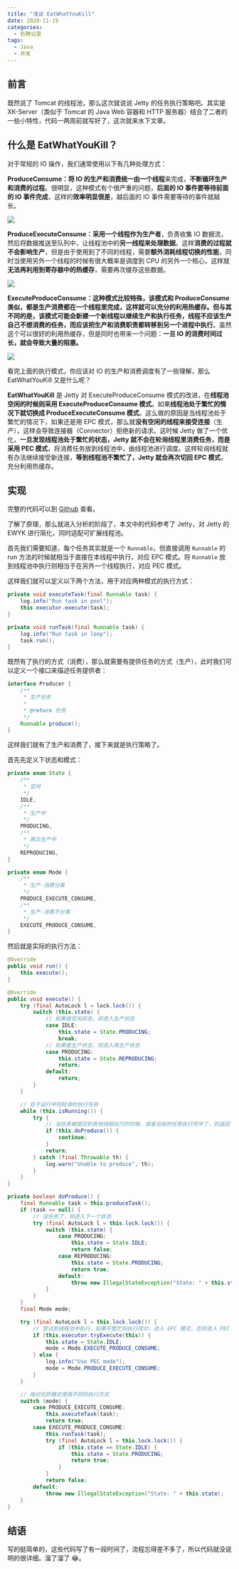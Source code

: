 ```yaml
---
title: "浅谈 EatWhatYouKill"
date: 2020-11-19
categories:
  - 折腾记录
tags:
  - Java
  - 并发
---
```


## 前言

既然说了 Tomcat 的线程池，那么这次就说说 Jetty 的任务执行策略吧。其实是 XK-Server（类似于 Tomcat 的 Java Web 容器和 HTTP 服务器）结合了二者的一些小特性，代码一两周前就写好了，这次就来水下文章。

## 什么是 EatWhatYouKill？

对于常规的 IO 操作，我们通常使用以下有几种处理方式：

**ProduceConsume：**将 IO 的生产和消费统一由**一个线程**来完成，**不断循环生产和消费的过程**。很明显，这种模式有个很严重的问题，**后面的 IO 事件要等待前面的 IO 事件完成**，这样的**效率明显很差**，越后面的 IO 事件需要等待的事件就越长。

![](https://cdn.jsdelivr.net/gh/syfxlin/pic/2020/11/20201118220345.png)

**ProduceExecuteConsume：**采用**一个线程作为生产者**，负责收集 IO 数据流，然后将数据推送至队列中，让线程池中的**另一线程来处理数据**。这样**消费的过程就不会影响生产**，但是由于使用到了不同的线程，需要**额外消耗线程切换的性能**，同时当使用另外一个线程的时候有很大概率是调度到 CPU 的另外一个核心，这样就**无法再利用到寄存器中的热缓存**，需要再次缓存这些数据。

![](https://cdn.jsdelivr.net/gh/syfxlin/pic/2020/11/20201119210101.png)

**ExecuteProduceConsume：**这种模式比较特殊，该模式和 ProduceConsume 类似，**都是生产消费都在一个线程里完成**，这样就可以充分的利用热缓存。但与其不同的是，**该模式可能会新建一个新线程以继续生产和执行任务**，**线程不应该生产自己不想消费的任务**，而应该**把生产和消费职责都转移到另一个进程中执行**。虽然这个可以很好的利用热缓存，但是同时也带来一个问题：**一旦 IO 的消费时间过长，就会导致大量的阻塞。**

![](https://cdn.jsdelivr.net/gh/syfxlin/pic/2020/11/20201119210246.png)

看完上面的执行模式，你应该对 IO 的生产和消费调度有了一些理解，那么 EatWhatYouKill 又是什么呢？

**EatWhatYouKill** 是 Jetty 对 ExecuteProduceConsume 模式的改进，在**线程池空闲的时候则采用 ExecuteProduceConsume 模式**。如果**线程池处于繁忙的情况下就切换成 ProduceExecuteConsume 模式**。这么做的原因是当线程池处于繁忙的情况下，如果还是用 EPC 模式，那么就**没有空闲的线程来接受连接**（生产），这样会导致连接器（Connector）拒绝新的请求。这时候 Jetty 做了一个优化，**一旦发现线程池处于繁忙的状态，Jetty 就不会在轮询线程里消费任务，而是采用 PEC 模式**，将消费任务放到线程池中，由线程池进行调度。这样轮询线程就有办法继续接受新连接，**等到线程池不繁忙了，Jetty 就会再次切回 EPC 模式**，充分利用热缓存。

## 实现

完整的代码可以到 [Github](https://github.com/syfxlin/code/tree/master/100-days-of-code/java/src/main/java/me/ixk/days/day2) 查看。

了解了原理，那么就进入分析的阶段了，本文中的代码参考了 Jetty，对 Jetty 的 EWYK 进行简化，同时适配可扩展线程池。

首先我们需要知道，每个任务其实就是一个 `Runnable`，但直接调用 `Runnable` 的 run 方法的时候就相当于直接在本线程中执行，对应 EPC 模式。将 `Runnable` 放到线程池中执行则相当于在另外一个线程执行，对应 PEC 模式。

这样我们就可以定义以下两个方法，用于对应两种模式的执行方式：

```java
private void executeTask(final Runnable task) {
    log.info("Run task in pool");
    this.executor.execute(task);
}

private void runTask(final Runnable task) {
    log.info("Run task in loop");
    task.run();
}
```

既然有了执行的方式（消费），那么就需要有提供任务的方式（生产），此时我们可以定义一个接口来描述任务提供者：

```java
interface Producer {
    /**
     * 生产任务
     *
     * @return 任务
     */
    Runnable produce();
}
```

这样我们就有了生产和消费了，接下来就是执行策略了。

首先先定义下状态和模式：

```java
private enum State {
    /**
     * 空闲
     */
    IDLE,
    /**
     * 生产中
     */
    PRODUCING,
    /**
     * 再次生产中
     */
    REPRODUCING,
}

private enum Mode {
    /**
     * 生产-消费分离
     */
    PRODUCE_EXECUTE_CONSUME,
    /**
     * 生产-消费不分离
     */
    EXECUTE_PRODUCE_CONSUME,
}
```

然后就是实际的执行方法：

```java
@Override
public void run() {
    this.execute();
}

@Override
public void execute() {
    try (final AutoLock l = lock.lock()) {
        switch (this.state) {
            // 如果是空闲状态，则进入生产状态
            case IDLE:
                this.state = State.PRODUCING;
                break;
            // 如果是生产状态，则进入再生产状态
            case PRODUCING:
                this.state = State.REPRODUCING;
                return;
            default:
                return;
        }
    }

    // 处于运行中则轮询的执行任务
    while (this.isRunning()) {
        try {
            // 当任务被提交到其他线程执行的时候，或者当前的任务执行完毕了，则返回 true，继续执行下一个任务
            if (this.doProduce()) {
                continue;
            }
            return;
        } catch (final Throwable th) {
            log.warn("Unable to produce", th);
        }
    }
}

private boolean doProduce() {
    final Runnable task = this.produceTask();
    if (task == null) {
        // 没任务了，则进入下一个状态
        try (final AutoLock l = this.lock.lock()) {
            switch (this.state) {
                case PRODUCING:
                    this.state = State.IDLE;
                    return false;
                case REPRODUCING:
                    this.state = State.PRODUCING;
                    return true;
                default:
                    throw new IllegalStateException("State: " + this.state);
            }
        }
    }
    final Mode mode;

    try (final AutoLock l = this.lock.lock()) {
        // 尝试到线程池中执行，如果不繁忙则执行成功，进入 EPC 模式，否则进入 PEC 模式
        if (this.executor.tryExecute(this)) {
            this.state = State.IDLE;
            mode = Mode.EXECUTE_PRODUCE_CONSUME;
        } else {
            log.info("Use PEC mode");
            mode = Mode.PRODUCE_EXECUTE_CONSUME;
        }
    }

    // 按对应的模式使用不同的执行方式
    switch (mode) {
        case PRODUCE_EXECUTE_CONSUME:
            this.executeTask(task);
            return true;
        case EXECUTE_PRODUCE_CONSUME:
            this.runTask(task);
            try (final AutoLock l = this.lock.lock()) {
                if (this.state == State.IDLE) {
                    this.state = State.PRODUCING;
                    return true;
                }
            }
            return false;
        default:
            throw new IllegalStateException("State: " + this.state);
    }
}
```

## 结语

写的挺简单的，这些代码写了有一段时间了，流程忘得差不多了，所以代码就没说明的很详细。溜了溜了 😂。
